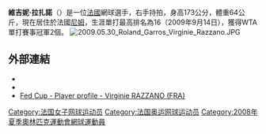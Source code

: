 {{expand|time=2009-09-29T08:59:15+00:00}}
{{BLP unsourced|time=2009-09-29T08:59:15+00:00}}
{{Infobox 網球選手
|姓名=Virginie-Razzano
|照片=Razzano WMQ13-002.jpg
|caption=2013年
|国籍={{FRA}}
|生年=1983年
|生日=5月12日
|出生地= {{FRA}}[[第戎|第戎]]
|居住地= {{FRA}}[[尼姆|尼姆]]
|身高=173 cm
|体重=64 kg
|持拍手=右
|反拍=雙手
|转职业年=1999年
|球拍=
|球衣=
|球鞋=
|单打最高排名=16（2009年9月14日）
|双打最高排名=82（2001年2月12日）
|现单打排名=86（2011年10月10日）
|现双打排名=
|单打冠军头衔= WTA級─2個<br />ITF級─4
|双打冠军头衔= WTA級─1個<br />ITF級─3
|职业战绩=
|雙打職業戰績=
|奖金=2,364,945美元
|澳网最好成绩=第三輪（2001、2006、2008、2009）
|法网最好成绩=第四輪（2009）
|温网最好成绩=第四輪（2009）
|美网最好成绩=第四輪（2006）
|大满贯个数=0
|奥运会最好成绩=
}}

'''維吉妮·拉扎諾'''（{{bd|1983年|5月12日|catIdx=Razzano}}）是一位[[法國|法國]]網球選手，右手持拍，身高173公分，體重64公斤，現在居住於法國[[尼姆|尼姆]]，生涯單打最高排名為16（2009年9月14日），獲得WTA單打賽事冠軍2個。
[[File:2009.05.30_Roland_Garros_Virginie_Razzano.JPG|thumb]]

==外部連結==
{{Commonscat|Virginie Razzano}}
* {{Wta|7082}}
* {{ITF Profile|id=35011061}}
* [http://www.fedcup.com/en/players/player/profile.aspx?playerid=35011061 Fed Cup - Player profile - Virginie RAZZANO (FRA)] {{Wayback|url=http://www.fedcup.com/en/players/player/profile.aspx?playerid=35011061 |date=20150426121644 }}

{{Authority control}}
{{DEFAULTSORT:Razzano, Virginie}}
[[Category:法国女子网球运动员|Category:法国女子网球运动员]]
[[Category:法国奥运网球运动员|Category:法国奥运网球运动员]]
[[Category:2008年夏季奧林匹克運動會網球運動員|Category:2008年夏季奧林匹克運動會網球運動員]]